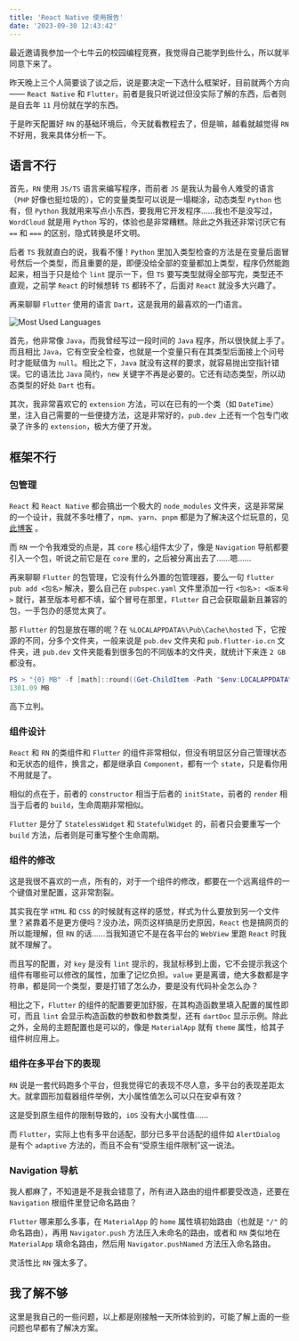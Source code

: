 ```yaml
---
title: 'React Native 使用报告'
date: '2023-09-30 12:43:42'
---
```


最近邀请我参加一个七牛云的校园编程竞赛，我觉得自己能学到些什么，所以就半同意下来了。

昨天晚上三个人简要谈了谈之后，说是要决定一下选什么框架好，目前就两个方向 —— `React Native` 和 `Flutter`，前者是我只听说过但没实际了解的东西，后者则是自去年 `11` 月份就在学的东西。

于是昨天配置好 `RN` 的基础环境后，今天就看教程去了，但是嘛，越看就越觉得 `RN` 不好用，我来具体分析一下。

## 语言不行

首先，`RN` 使用 `JS/TS` 语言来编写程序，而前者 `JS` 是我认为最令人难受的语言（`PHP` 好像也挺垃圾的），它的变量类型可以说是一塌糊涂，动态类型 `Python` 也有，但 `Python` 我就用来写点小东西，要我用它开发程序……我也不是没写过，`WordCloud` 就是用 `Python` 写的，体验也是非常糟糕。除此之外我还非常讨厌它有 `==` 和 `===` 的区别，隐式转换是坏文明。

后者 `TS` 我就直白的说，我看不懂！`Python` 里加入类型检查的方法是在变量后面冒号然后一个类型，而且重要的是，即便没给全部的变量都加上类型，程序仍然能跑起来，相当于只是给个 `lint` 提示一下，但 `TS` 要写类型就得全部写完，类型还不直观，之前学 `React` 的时候想转 `TS` 都转不了，后面对 `React` 就没多大兴趣了。

再来聊聊 `Flutter` 使用的语言 `Dart`，这是我用的最喜欢的一门语言。

![Most Used Languages](https://github-readme-stats.vercel.app/api/top-langs/?username=Cierra-Runis&show_icons=true&title_color=ad80FF&icon_color=ff8000&text_color=9f9f9f&bg_color=22272E&layout=compact&langs_count=10&border_radius=16&size_weight=1&count_weight=0&hide=cmake,c%2B%2B)

首先，他非常像 `Java`，而我曾经写过一段时间的 `Java` 程序，所以很快就上手了。而且相比 `Java`，它有空安全检查，也就是一个变量只有在其类型后面接上个问号时才能赋值为 `null`。相比之下，`Java` 就没有这样的要求，就容易抛出空指针错误。它的语法比 `Java` 简约，`new` 关键字不再是必要的。它还有动态类型，所以动态类型的好处 `Dart` 也有。

其次，我非常喜欢它的 `extension` 方法，可以在已有的一个类（如 `DateTime`）里，注入自己需要的一些便捷方法，这是非常好的，`pub.dev` 上还有一个包专门收录了许多的 `extension`，极大方便了开发。

## 框架不行

### 包管理

`React` 和 `React Native` 都会搞出一个极大的 `node_modules` 文件夹，这是非常屎的一个设计，我就不多吐槽了，`npm`、`yarn`、`pnpm` 都是为了解决这个烂玩意的，见 [此博客](https://gadzan.com/npm-yarn-pnpm) 。

而 `RN` 一个令我难受的点是，其 `core` 核心组件太少了，像是 `Navigation` 导航都要引入一个包，听说之前它是在 `core` 里的，之后被分离出去了……嗯……

再来聊聊 `Flutter` 的包管理，它没有什么外置的包管理器，要么一句 `flutter pub add <包名>` 解决，要么自己在 `pubspec.yaml` 文件里添加一行 `<包名>: <版本号>` 就行，甚至版本号都不填，留个冒号在那里，`Flutter` 自己会获取最新且兼容的包，一手包办的感觉太爽了。

那 `Flutter` 的包是放在哪的呢？在 `%LOCALAPPDATA%\Pub\Cache\hosted` 下，它按源的不同，分多个文件夹，一般来说是 `pub.dev` 文件夹和 `pub.flutter-io.cn` 文件夹，进 `pub.dev` 文件夹能看到很多包的不同版本的文件夹，就统计下来连 `2 GB` 都没有。

```powershell
PS > "{0} MB" -f [math]::round((Get-ChildItem -Path "$env:LOCALAPPDATA\Pub\" -Recurse | Measure-Object -Property Length -Sum).Sum / 1MB, 2)
1301.09 MB
```

高下立判。

### 组件设计

`React` 和 `RN` 的类组件和 `Flutter` 的组件非常相似，但没有明显区分自己管理状态和无状态的组件，换言之，都是继承自 `Component`，都有一个 `state`，只是看你用不用就是了。

相似的点在于，前者的 `constructor` 相当于后者的 `initState`，前者的 `render` 相当于后者的 `build`，生命周期非常相似。

`Flutter` 是分了 `StatelessWidget` 和 `StatefulWidget` 的，前者只会要重写一个 `build` 方法，后者则是可重写整个生命周期。

### 组件的修改

这是我很不喜欢的一点，所有的，对于一个组件的修改，都要在一个远离组件的一个键值对里配置，这非常割裂。

其实我在学 `HTML` 和 `CSS` 的时候就有这样的感觉，样式为什么要放到另一个文件里？紧靠着不是更方便吗？没办法，网页这样搞是历史原因，`React` 也是搞网页的所以能理解，但 `RN` 的话……当我知道它不是在各平台的 `WebView` 里跑 `React` 时我就不理解了。

而且写的配置，对 `key` 是没有 `lint` 提示的，我鼠标移到上面，它不会提示我这个组件有哪些可以修改的属性，加重了记忆负担。`value` 更是离谱，绝大多数都是字符串，都是同一个类型，要是打错了怎么办，要是没有代码补全怎么办？

相比之下，`Flutter` 的组件的配置要更加舒服，在其构造函数里填入配置的属性即可，而且 `lint` 会显示构造函数的参数和参数类型，还有 `dartDoc` 显示示例。除此之外，全局的主题配置也是可以的，像是 `MaterialApp` 就有 `theme` 属性，给其子组件树应用上。

### 组件在多平台下的表现

`RN` 说是一套代码跑多个平台，但我觉得它的表现不尽人意，多平台的表现差距太大。就拿圆形加载器组件举例，大小属性值怎么可以只在安卓有效？

这是受到原生组件的限制导致的，`iOS` 没有大小属性值……

而 `Flutter`，实际上也有多平台适配，部分已多平台适配的组件如 `AlertDialog` 是有个 `adaptive` 方法的，而且不会有“受原生组件限制”这一说法。

### Navigation 导航

我人都麻了，不知道是不是我会错意了，所有进入路由的组件都要受改造，还要在 `Navigation` 根组件里登记命名路由？

`Flutter` 哪来那么多事，在 `MaterialApp` 的 `home` 属性填初始路由（也就是 `"/"` 的命名路由），再用 `Navigator.push` 方法压入未命名的路由，或者和 `RN` 类似地在 `MaterialApp` 填命名路由，然后用 `Navigator.pushNamed` 方法压入命名路由。

灵活性比 `RN` 强太多了。

## 我了解不够

这里是我自己的一些问题，以上都是刚接触一天所体验到的，可能了解上面的一些问题也早都有了解决方案。
